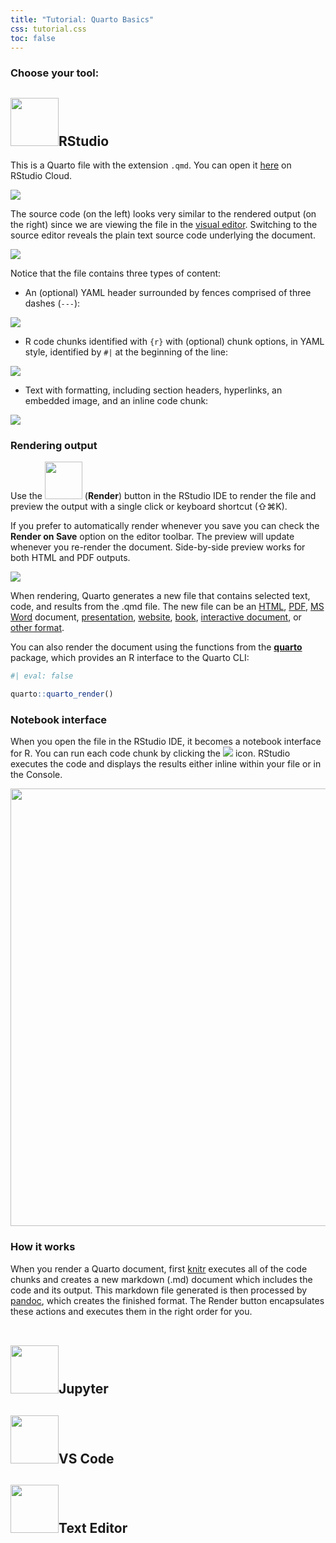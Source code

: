 ```yaml
---
title: "Tutorial: Quarto Basics"
css: tutorial.css
toc: false
---
```


### Choose your tool: {.unlisted}

::: panel-tabset
## ![](images/rstudio-logo.png){width="77"}RStudio

This is a Quarto file with the extension `.qmd`.
You can open it [here](https://rstudio.cloud/project/3519977) on RStudio Cloud.

![](images/quarto-basics/penquins-meet-quarto.png){.column-page fig-alt="RStudio IDE with a Quarto document titled \"Hello Quarto!\" open on the left side and a blank viewer pane on the right side."}

The source code (on the left) looks very similar to the rendered output (on the right) since we are viewing the file in the [visual editor](https://rstudio.github.io/visual-markdown-editing/).
Switching to the source editor reveals the plain text source code underlying the document.

![](images/quarto-basics/visual-source-editor.png){.column-page fig-alt="On the left: Document in the visual editor. On the right: Same document in the source editor."}

Notice that the file contains three types of content:

-   An (optional) YAML header surrounded by fences comprised of three dashes (`---`):

![](images/quarto-basics/yaml.png){.column-body-outset fig-alt="YAML of the of the linked example document titled \"Penguins, meet Quarto!\", with annotation that reads \"YAML\"."}

-   R code chunks identified with `{r}` with (optional) chunk options, in YAML style, identified by `#|` at the beginning of the line:

![](images/quarto-basics/chunk.png){.column-body-outset fig-alt="The first code chunk of the of the linked example document titled \"Penguins, meet Quarto!\", with annotation that reads \"Code chunk\"."}

-   Text with formatting, including section headers, hyperlinks, an embedded image, and an inline code chunk:

![](images/quarto-basics/text.png){.column-body-outset fig-alt="Text portion of the of the linked example document titled \"Penguins, meet Quarto!\", with annotation that reads \"Text\"."}

### Rendering output

Use the ![](images/quarto-basics/render.png){width="60"} (**Render**) button in the RStudio IDE to render the file and preview the output with a single click or keyboard shortcut (⇧⌘K).

If you prefer to automatically render whenever you save you can check the **Render on Save** option on the editor toolbar.
The preview will update whenever you re-render the document.
Side-by-side preview works for both HTML and PDF outputs.

![](images/quarto-basics/render-on-save.png){.column-body-outset fig-alt="Top of the editor in the RStudio IDE with \"Render on Save\" checked"}

When rendering, Quarto generates a new file that contains selected text, code, and results from the .qmd file.
The new file can be an [HTML](https://quarto.org/docs/output-formats/all-formats.html), [PDF](https://quarto.org/docs/output-formats/pdf-basics.html), [MS Word](https://quarto.org/docs/output-formats/ms-word.html) document, [presentation](https://quarto.org/docs/presentations/), [website](https://quarto.org/docs/websites/), [book](https://quarto.org/docs/books/), [interactive document](https://quarto.org/docs/interactive/), or [other format](https://quarto.org/docs/output-formats/all-formats.html).

You can also render the document using the functions from the [**quarto**](https://github.com/quarto-dev/quarto-r) package, which provides an R interface to the Quarto CLI:

```r
#| eval: false

quarto::quarto_render()
```

### Notebook interface

When you open the file in the RStudio IDE, it becomes a notebook interface for R.
You can run each code chunk by clicking the ![](https://d33wubrfki0l68.cloudfront.net/18153fb9953057ee5cff086122bd26f9cee8fe93/3aba9/images/quarto-basics/notebook-run-chunk.png) icon.
RStudio executes the code and displays the results either inline within your file or in the Console.

![](images/quarto-basics/inline-output.png){.column-body-outset fig-alt="Run a code chunk and display output inline" fig-align="center" width="700"}

### How it works

When you render a Quarto document, first [knitr](http://yihui.name/knitr/) executes all of the code chunks and creates a new markdown (.md) document which includes the code and its output.
This markdown file generated is then processed by [pandoc](http://pandoc.org/), which creates the finished format.
The Render button encapsulates these actions and executes them in the right order for you.\
\


## ![](images/jupyter-logo.png){width="77"}Jupyter



## ![](images/vscode-logo.png){width="77"}VS Code

## ![](images/text-editor-logo.png){#text-editor-logo width="77"}Text Editor
:::
